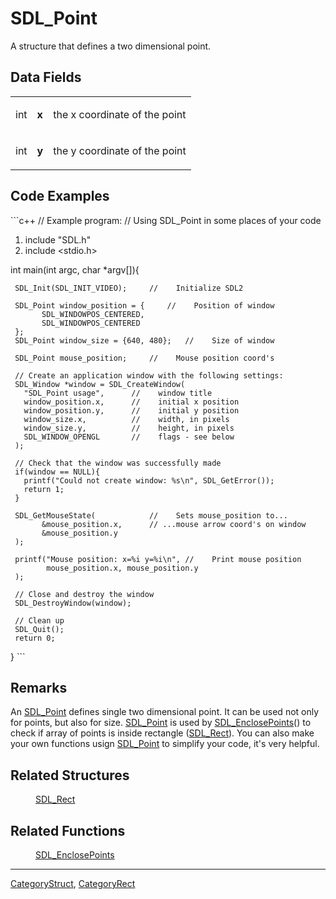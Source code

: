 <!-- pragma section-numbers off -->
<!-- pragma disable-camelcase -->

= SDL_Point =
A structure that defines a two dimensional point.


== Data Fields ==
{|
|int
|'''x'''
|the x coordinate of the point
|-
|int
|'''y'''
|the y coordinate of the point
|}

== Code Examples ==
```c++
// Example program:
// Using SDL_Point in some places of your code

#include "SDL.h"
#include <stdio.h>

int main(int argc, char *argv[]){

  SDL_Init(SDL_INIT_VIDEO);		//    Initialize SDL2

  SDL_Point window_position = {		//    Position of window
        SDL_WINDOWPOS_CENTERED,
        SDL_WINDOWPOS_CENTERED
  };
  SDL_Point window_size = {640, 480};	//    Size of window 

  SDL_Point mouse_position;		//    Mouse position coord's

  // Create an application window with the following settings:
  SDL_Window *window = SDL_CreateWindow( 
	"SDL_Point usage",		//    window title
	window_position.x,		//    initial x position
	window_position.y,		//    initial y position
	window_size.x,			//    width, in pixels
	window_size.y,			//    height, in pixels
	SDL_WINDOW_OPENGL		//    flags - see below
  );

  // Check that the window was successfully made
  if(window == NULL){
    printf("Could not create window: %s\n", SDL_GetError());
    return 1;
  }

  SDL_GetMouseState(			//    Sets mouse_position to...
        &mouse_position.x,		// ...mouse arrow coord's on window
        &mouse_position.y
  );

  printf("Mouse position: x=%i y=%i\n", //    Print mouse position
         mouse_position.x, mouse_position.y
  );

  // Close and destroy the window
  SDL_DestroyWindow(window); 

  // Clean up
  SDL_Quit();
  return 0; 
}
```

== Remarks ==
An [[SDL_Point]] defines single two dimensional point. It can be used not only for points, but also for size.
[[SDL_Point]] is used by [[SDL_EnclosePoints]]() to check if array of points is inside rectangle ([[SDL_Rect]]).
You can also make your own functions usign [[SDL_Point]] to simplify your code, it's very helpful.

== Related Structures ==
:[[SDL_Rect]]

== Related Functions ==
:[[SDL_EnclosePoints]]

----
[[CategoryStruct]], [[CategoryRect]]
